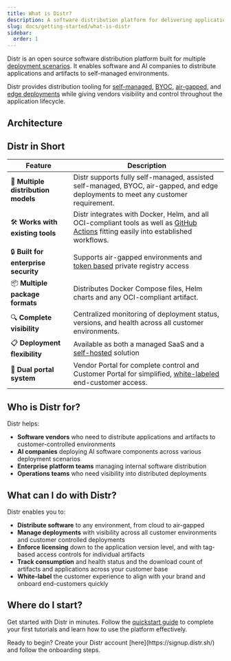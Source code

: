 ```yaml
---
title: What is Distr?
description: A software distribution platform for delivering applications across varied deployment scenarios
slug: docs/getting-started/what-is-distr
sidebar:
  order: 1
---
```



Distr is an open source software distribution platform built for multiple [deployment scenarios](/docs/use-cases/fully-self-managed/). It enables software and AI companies to distribute applications and artifacts to self-managed environments.

Distr provides distribution tooling for [self-managed](/docs/use-cases/fully-self-managed/), [BYOC](/docs/use-cases/byoc-bring-your-own-cloud/), [air-gapped](/docs/use-cases/air-gapped/),
and [edge deployments](/docs/use-cases/edge-deployments/) while giving vendors visibility and control throughout the application lifecycle.

## Architecture

<ThemeImage
  lightSrc="/src/assets/docs/getting-started/what-is-distr/distr-diagram-light.png"
  darkSrc="/src/assets/docs/getting-started/what-is-distr/distr-diagram-dark.png"
  alt="Deployments interface"
/>

## Distr in Short

| Feature                              | Description                                                                                                                                                           |
| ------------------------------------ | --------------------------------------------------------------------------------------------------------------------------------------------------------------------- |
| 🔄 **Multiple distribution models**  | Distr supports fully self-managed, assisted self-managed, BYOC, air-gapped, and edge deployments to meet any customer requirement.                                    |
| 🛠️ **Works with existing tools**     | Distr integrates with Docker, Helm, and all OCI-compliant tools as well as [GitHub Actions](/docs/integrations/gh-action/) fitting easily into established workflows. |
| 🔒 **Built for enterprise security** | Supports air-gapped environments and [token based](/docs/integrations/personal-access-token/) private registry access                                                 |
| 📦 **Multiple package formats**      | Distributes Docker Compose files, Helm charts and any OCI-compliant artifact.                                                                                         |
| 🔍 **Complete visibility**           | Centralized monitoring of deployment status, versions, and health across all customer environments.                                                                   |
| 📋 **Deployment flexibility**        | Available as both a managed SaaS and a [self-hosted](/docs/self-hosting/getting-started/) solution                                                                    |
| 📱 **Dual portal system**            | Vendor Portal for complete control and Customer Portal for simplified, [white-labeled](/docs/product/branding/) end-customer access.                                  |

## Who is Distr for?

Distr helps:

- **Software vendors** who need to distribute applications and artifacts to customer-controlled environments
- **AI companies** deploying AI software components across various deployment scenarios
- **Enterprise platform teams** managing internal software distribution
- **Operations teams** who need visibility into distributed deployments

## What can I do with Distr?

Distr enables you to:

- **Distribute software** to any environment, from cloud to air-gapped
- **Manage deployments** with visibility across all customer environments and customer controlled deployments
- **Enforce licensing** down to the application version level, and with tag-based access controls for individual artifacts
- **Track consumption** and health status and the download count of artifacts and applications across your customer base
- **White-label** the customer experience to align with your brand and onboard end-customers quickly

## Where do I start?

Get started with Distr in minutes. Follow the [quickstart guide](/docs/getting-started/quickstart/) to complete your first tutorials and learn how to use the platform effectively.

<Aside type="note">
  Ready to begin? Create your Distr account [here](https://signup.distr.sh/) and
  follow the onboarding steps.
</Aside>
